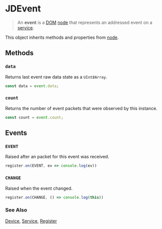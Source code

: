# JDEvent

> An **event** is a [DOM](/clients/web/dom) [node](/clients/web/dom/node) that represents an addressed event
on a [service](/clients/web/dom/service). 

<DeviceList />

This object inherits methods and properties from [node](/clients/web/dom/node).

## Methods

### ``data``

Returns last event raw data state as a ``UInt8Array``.

```typescript
const data = event.data;
```

### ``count``

Returns the number of event packets that were observed by this instance.

```typescript
const count = event.count;
```

## Events

### ``EVENT``

Raised after an packet for this event was received.

```typescript
register.on(EVENT, ev => console.log(ev))
```

### ``CHANGE``

Raised when the event changed.

```typescript
register.on(CHANGE, () => console.log(this))
```

### See Also

[Device](/clients/web/dom/device), [Service](/clients/web/dom/service), [Register](/clients/web/dom/register)